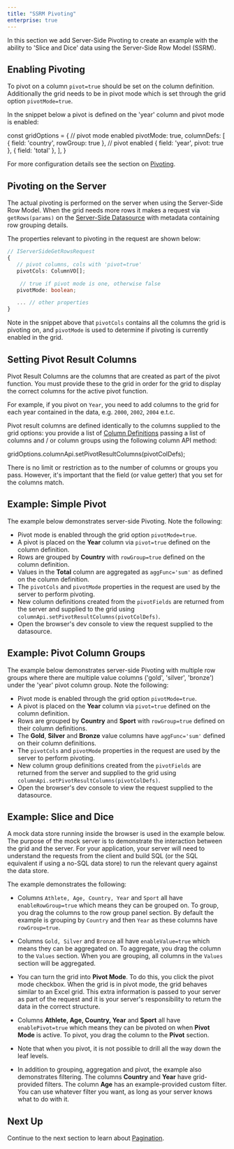 ```yaml
---
title: "SSRM Pivoting"
enterprise: true
---
```


In this section we add Server-Side Pivoting to create an example with the ability to 'Slice and Dice'
data using the Server-Side Row Model (SSRM).

## Enabling Pivoting

To pivot on a column `pivot=true` should be set on the column definition. Additionally the grid needs to be in
pivot mode which is set through the grid option `pivotMode=true`.

In the snippet below a pivot is defined on the 'year' column and pivot mode is enabled:

<snippet>
const gridOptions = {
    // pivot mode enabled
    pivotMode: true,
    columnDefs: [
        { field: 'country', rowGroup: true },
        // pivot enabled
        { field: 'year', pivot: true },
        { field: 'total' },
    ],
}
</snippet>

For more configuration details see the section on [Pivoting](/pivoting/).


## Pivoting on the Server

The actual pivoting is performed on the server when using the Server-Side Row Model.
When the grid needs more rows it makes a request via `getRows(params)` on the
[Server-Side Datasource](/server-side-model-datasource/#datasource-interface) with metadata
containing row grouping details.

The properties relevant to pivoting in the request are shown below:

```ts
// IServerSideGetRowsRequest
{
   // pivot columns, cols with 'pivot=true'
   pivotCols: ColumnVO[];

    // true if pivot mode is one, otherwise false
   pivotMode: boolean;

   ... // other properties
}
```

Note in the snippet above that `pivotCols` contains all the columns the grid is pivoting on,
and `pivotMode` is used to determine if pivoting is currently enabled in the grid.

## Setting Pivot Result Columns

Pivot Result Columns are the columns that are created as part of the pivot function. You must provide
these to the grid in order for the grid to display the correct columns for the active pivot function.

For example, if you pivot on `Year`, you need to add columns to the grid for each year contained in the
data, e.g. `2000`, `2002`, `2004` e.t.c.

Pivot result columns are defined identically to the columns supplied to the grid options: you provide a list of [Column Definitions](/column-definitions/) passing a list of columns and / or column groups using the following column API method:

<api-documentation source='column-api/api.json' section='Pivoting' names='["setPivotResultColumns"]' ></api-documentation>

<snippet>
gridOptions.columnApi.setPivotResultColumns(pivotColDefs);
</snippet>

There is no limit or restriction as to the number of columns or groups you pass. However, it's important that the field (or value getter) that you set for the columns match.

## Example: Simple Pivot

The example below demonstrates server-side Pivoting. Note the following:

- Pivot mode is enabled through the grid option `pivotMode=true`.
- A pivot is placed on the **Year** column via `pivot=true` defined on the column definition.
- Rows are grouped by **Country** with `rowGroup=true` defined on the column definition.
- Values in the **Total** column are aggregated as `aggFunc='sum'` as defined on the column definition.
- The `pivotCols` and `pivotMode` properties in the request are used by the server to perform pivoting.
- New column definitions created from the `pivotFields` are returned from the server and supplied to the grid using `columnApi.setPivotResultColumns(pivotColDefs)`.
- Open the browser's dev console to view the request supplied to the datasource.

<GridExampleRunner title='Simple Pivot' name='simple-pivot' type='generated' options='{ "enterprise": true, "exampleHeight": 605, "extras": ["alasql"], "modules": ["serverside", "rowgrouping", "menu", "columnpanel"] }'></GridExampleRunner>

## Example: Pivot Column Groups

The example below demonstrates server-side Pivoting with multiple row groups where there are multiple value columns ('gold', 'silver', 'bronze') under the 'year' pivot column group. Note the following:

- Pivot mode is enabled through the grid option `pivotMode=true`.
- A pivot is placed on the **Year** column via `pivot=true` defined on the column definition.
- Rows are grouped by **Country** and **Sport** with `rowGroup=true` defined on their column definitions.
- The **Gold**, **Silver** and **Bronze** value columns have `aggFunc='sum'` defined on their column definitions.
- The `pivotCols` and `pivotMode` properties in the request are used by the server to perform pivoting.
- New column group definitions created from the `pivotFields` are returned from the server and supplied to the grid using `columnApi.setPivotResultColumns(pivotColDefs)`.
- Open the browser's dev console to view the request supplied to the datasource.


<GridExampleRunner title='Pivot Column Groups' name='pivot-column-groups' type='generated' options='{ "enterprise": true, "exampleHeight": 610, "extras": ["alasql"], "modules": ["serverside", "rowgrouping", "menu", "columnpanel"] }'></GridExampleRunner>

## Example: Slice and Dice

A mock data store running inside the browser is used in the example below. The purpose of the mock server is to demonstrate the interaction between the grid and the server. For your application, your server will need to understand the requests from the client and build SQL (or the SQL equivalent if using a no-SQL data store) to run the relevant query against the data store.

The example demonstrates the following:

- Columns `Athlete, Age, Country, Year` and `Sport` all have `enableRowGroup=true` which means they can be grouped on. To group, you drag the columns to the row group panel section. By default the example is grouping by `Country` and then `Year` as these columns have `rowGroup=true`.

- Columns `Gold, Silver` and `Bronze` all have `enableValue=true` which means they can be aggregated on. To aggregate, you drag the column to the `Values` section. When you are grouping, all columns in the `Values` section will be aggregated.

- You can turn the grid into **Pivot Mode**. To do this, you click the pivot mode checkbox. When the grid is in pivot mode, the grid behaves similar to an Excel grid. This extra information is passed to your server as part of the request and it is your server's responsibility to return the data in the correct structure.

- Columns **Athlete, Age, Country, Year** and **Sport** all have `enablePivot=true` which means they can be pivoted on when **Pivot Mode** is active. To pivot, you drag the column to the **Pivot** section.

- Note that when you pivot, it is not possible to drill all the way down the leaf levels.

- In addition to grouping, aggregation and pivot, the example also demonstrates filtering. The columns **Country** and **Year** have grid-provided filters. The column **Age** has an example-provided custom filter. You can use whatever filter you want, as long as your server knows what to do with it.

<GridExampleRunner title='Slice And Dice' name='slice-and-dice' type='generated' options='{ "enterprise": true, "exampleHeight": 605, "modules": ["serverside", "rowgrouping", "menu", "columnpanel", "filterpanel", "setfilter"] }'></GridExampleRunner>

## Next Up

Continue to the next section to learn about [Pagination](/server-side-model-pagination/).

